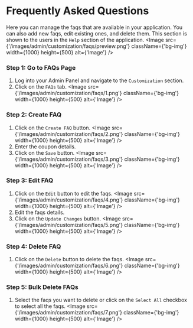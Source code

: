 
# Frequently Asked Questions

Here you can manage the faqs that are available in your application. You can also add new faqs, edit existing ones, and delete them. This section is shown to the users in the `Help` section of the application.
<Image src={'/images/admin/customization/faqs/preview.png'} className={'bg-img'} width={1000} height={500} alt={'Image'} />

### Step 1: Go to FAQs Page
1. Log into your Admin Panel and navigate to the `Customization` section.
2. Click on the `FAQs` tab.
<Image src={'/images/admin/customization/faqs/1.png'} className={'bg-img'} width={1000} height={500} alt={'Image'} />

### Step 2: Create FAQ
1. Click on the `Create FAQ` button.
<Image src={'/images/admin/customization/faqs/2.png'} className={'bg-img'} width={1000} height={500} alt={'Image'} />
2. Enter the coupon details.
3. Click on the `Save` button.
<Image src={'/images/admin/customization/faqs/3.png'} className={'bg-img'} width={1000} height={500} alt={'Image'} />

### Step 3: Edit FAQ
1. Click on the `Edit` button to edit the faqs.
<Image src={'/images/admin/customization/faqs/4.png'} className={'bg-img'} width={1000} height={500} alt={'Image'} />
2. Edit the faqs details.
3. Click on the `Update Changes` button.
<Image src={'/images/admin/customization/faqs/5.png'} className={'bg-img'} width={1000} height={500} alt={'Image'} />

### Step 4: Delete FAQ
1. Click on the `Delete` button to delete the faqs.
<Image src={'/images/admin/customization/faqs/6.png'} className={'bg-img'} width={1000} height={500} alt={'Image'} />

### Step 5: Bulk Delete FAQs
1. Select the faqs you want to delete or click on the `Select All` checkbox to select all the faqs.
<Image src={'/images/admin/customization/faqs/7.png'} className={'bg-img'} width={1000} height={500} alt={'Image'} />
